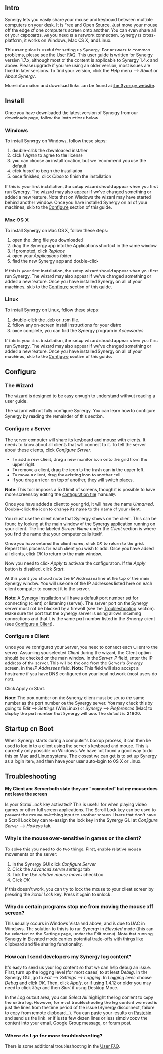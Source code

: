 ==Intro==

Synergy lets you easily share your mouse and keyboard between multiple computers on your desk. It is Free and Open Source. Just move your mouse off the edge of one computer’s screen onto another. You can even share all of your clipboards. All you need is a network connection. Synergy is cross-platform, it works on Windows, Mac OS X, and Linux.

This user guide is useful for setting up Synergy. For answers to common problems, please see the [[User FAQ]]. This user guide is written for Synergy version 1.7.x, although most of the content is applicable to Synergy 1.4.x and above. Please upgrade if you are using an older version, most issues are fixed in later versions. To ﬁnd your version, click the ''Help'' menu --> ''About'' or ''About Synergy''.

More information and download links can be found at [http://synergy-project.org the Synergy website].

==Install==

Once you have downloaded the latest version of Synergy from our downloads page, follow the instructions below.

===Windows===
To install Synergy on Windows, follow these steps:
# double-click the downloaded installer
# click ''I Agree'' to agree to the license
# you can choose an install location, but we recommend you use the default
# click ''Install'' to begin the installation
# once finished, click ''Close'' to ﬁnish the installation

If this is your ﬁrst installation, the setup wizard should appear when you ﬁrst run Synergy. The wizard may also appear if we've changed something or added a new feature. Note that on Windows the wizard may have started behind another window. Once you have installed Synergy on all of your machines, skip to the [[User Guide#Configure|Configure]] section of this guide.

===Mac OS X===
To install Synergy on Mac OS X, follow these steps:
# open the .dmg ﬁle you downloaded
# drag the Synergy app into the Applications shortcut in the same window
# if prompted, click ''Replace''
# open your ''Applications'' folder
# find the new Synergy app and double-click

If this is your ﬁrst installation, the setup wizard should appear when you ﬁrst run Synergy. The wizard may also appear if we've changed something or added a new feature. Once you have installed Synergy on all of your machines, skip to the [[User Guide#Configure|Configure]] section of this guide.

===Linux===
To install Synergy on Linux, follow these steps:
# double-click the .deb or .rpm ﬁle.
# follow any on-screen install instructions for your distro
# once complete, you can ﬁnd the Synergy program in ''Accessories''

If this is your first installation, the setup wizard should appear when you ﬁrst run Synergy. The wizard may also appear if we've changed something or added a new feature. Once you have installed Synergy on all of your machines, skip to the [[User_Guide#Configure|Configure]] section of this guide.

==Configure==

===The Wizard===
The wizard is designed to be easy enough to understand without reading a user guide.

The wizard will not fully conﬁgure Synergy. You can learn how to conﬁgure Synergy by reading the remainder of this section.

===Configure a Server===

The server computer will share its keyboard and mouse with clients. It needs to know about all clients that will connect to it. To tell the server about these clients, click ''Configure Server''.

* To add a new client, drag a new monitor icon onto the grid from the upper right.
* To remove a client, drag the icon to the trash can in the upper left.
* To move a client, drag the existing icon to another cell.
* If you drag an icon on top of another, they will switch places.
'''Note:''' This tool imposes a 5x3 limit of screens, though it is possible to have more screens
by editing the [[Text-Config|configuration file]] manually.

Once you have added a client to your grid, it will have the name ''Unnamed''. Double-click the icon to change its name to the name of your client.

You must use the client name that Synergy shows on the client. This can be found by looking at the main window of the Synergy application running on your client. The line labeled ''Screen Name'' under the ''Client'' section is where you find the name that your computer calls itself.

Once you have entered the client name, click ''OK'' to return to the grid. Repeat this process for each client you wish to add. Once you have added all clients, click ''OK'' to return to the main window.

Now you need to click ''Apply'' to activate the conﬁguration. If the ''Apply'' button is disabled, click ''Start''.

At this point you should note the ''IP Addresses'' line at the top of the main Synergy window. You will use one of the IP addresses listed here on each client computer to connect it to the server.

'''Note:''' A Synergy installation will have a default port number set for connecting (client) or listening (server). The server port on the Synergy server must not be blocked by a firewall (see the [[User Guide#Troubleshooting|Troubleshooting]] section). Make sure the port that the Synergy server is using allows incoming connections and that it is the same port number listed in the Synergy client (see [[User Guide#Configure_a_Client|Configure a Client]]).

===Configure a Client===
Once you've conﬁgured your Server, you need to connect each Client to the server. Assuming you selected ''Client'' during the wizard, the Client option should be checked on the main window. In the ''Server IP'' field, enter the IP address of the server. This will be the one from the Server's ''Synergy'' screen, in the ''IP Addresses'' field.
'''Note:''' This field will also accept a hostname if you have DNS conﬁgured on your local network (most users do not).

Click Apply or Start.

'''Note:''' The port number on the Synergy client must be set to the same number as the port number on the Synergy server. You may check this by going to ''Edit'' --> ''Settings'' (Win/Linux) or ''Synergy'' --> ''Preferences'' (Mac) to display the port number that Synergy will use. The default is 24800.

==Startup on Boot==
When Synergy starts during a computer's bootup process, it can then be used to log in to a client using the server's keyboard and mouse. This is currently only possible on Windows. We have not found a good way to do this on Mac and Linux systems. The closest we can get is to set up Synergy as a login item, and then have your user auto-login to OS X or Linux.

==Troubleshooting==

====My Client and Server both state they are "connected" but my mouse does not leave the screen====
Is your ''Scroll Lock'' key activated? This is useful for when playing video games or other full screen applications. The Scroll Lock key can be used to prevent the mouse switching input to another screen. Users that don't have a Scroll Lock key can re-assign the lock key in the Synergy GUI at ''Conﬁgure Server'' --> ''Hotkeys'' tab.

===Why is the mouse over-sensitive in games on the client?===
To solve this you need to do two things.
First, enable relative mouse movements on the server:
# In the Synergy GUI click ''Conﬁgure Server''
# Click the ''Advanced server settings'' tab
# Tick the ''Use relative mouse moves'' checkbox
# Click ''OK''
If this doesn't work, you can try to lock the mouse to your client screen by pressing the ''Scroll Lock'' key. Press it again to unlock.

===Why do certain programs stop me from moving the mouse off screen?===
This usually occurs in Windows Vista and above, and is due to UAC in Windows. The solution to this is to run Synergy in ''Elevated'' mode (this can be selected on the Settings page, under the Edit menu). Note that running Synergy in Elevated mode carries potential trade-offs with things like clipboard and file sharing functionality.

===How can I send developers my Synergy log content?===
It's easy to send us your log content so that we can help debug an issue. First, turn up the logging level (for most cases) to at least ''Debug''. In the Synergy GUI, go to ''Edit'' --> ''Settings'' --> ''Logging''. In ''Logging level:'' choose ''Debug'' and click ''OK''. Then, click ''Apply'', or if using 1.4.12 or older you may need to click ''Stop'' and then ''Start'' if using Desktop Mode.

In the ''Log'' output area, you can ''Select All'' highlight the log content to copy the entire log. However, for most troubleshooting the log content we need is just the lines from the time period of the issue (Synergy disconnect, failure to copy from remote clipboard...). You can paste your results on [http://pastebin.com/ Pastebin] and send us the link, or if just a few dozen lines or less simply copy the content into your email, Google Group message, or forum post.

===Where do I go for more troubleshooting?===
There is some additional troubleshooting in the [[User FAQ]].